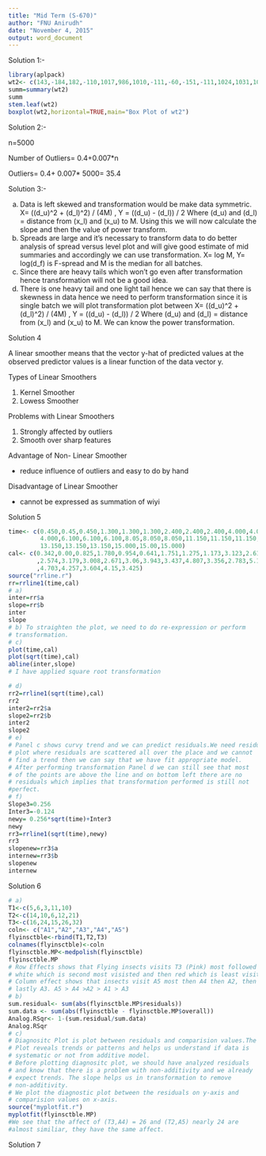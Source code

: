 ---
title: "Mid Term (S-670)"
author: "FNU Anirudh"
date: "November 4, 2015"
output: word_document
---

Solution 1:-

```{r,eval=TRUE}
library(aplpack)
wt2<- c(143,-184,182,-110,1017,986,1010,-111,-60,-151,-111,1024,1031,1028)
summ=summary(wt2)
summ
stem.leaf(wt2)
boxplot(wt2,horizontal=TRUE,main="Box Plot of wt2")

```

Solution 2:- 

n=5000

Number of Outliers= 0.4+0.007*n

Outliers= 0.4+ 0.007* 5000= 35.4

Solution 3:- 

a) 
Data is left skewed and transformation would be make data symmetric.
X= ((d_u)^2 + (d_l)^2) / (4M) , Y = ((d_u) - (d_l)) / 2 
Where (d_u) and (d_l) = distance from (x_l) and (x_u) to M. 
Using this we will now calculate the slope and then the value of power transform.
b)
Spreads are large and it's necessary to transform data to do better
analysis of spread versus level plot and will give good estimate of
mid summaries and accordingly we can use transformation.
X= log M, Y= log(d_f) is F-spread and M is the median for all batches.
c)
Since there are heavy tails which won't go even after transformation hence
transformation will not be a good idea.
d)
There is one heavy tail and one light tail hence we can say that there
is skewness in data hence we need to perform transformation since it is
single batch we will plot transformation plot between
X= ((d_u)^2 + (d_l)^2) / (4M) , Y = ((d_u) - (d_l)) / 2 
Where (d_u) and (d_l) = distance from (x_l) and (x_u) to M.
We can know the power transformation.

Solution 4

A linear smoother means that the vector y-hat of predicted values at the
observed predictor values is a linear function of the data vector y.

Types of Linear Smoothers

1. Kernel Smoother
2. Lowess Smoother

Problems with Linear Smoothers

1) Strongly affected by outliers
2) Smooth over sharp features

Advantage of Non- Linear Smoother

* reduce influence of outliers and easy to do by hand

Disadvantage of Linear Smoother

* cannot be expressed as summation of wiyi

Solution 5

```{r,eval=TRUE}
time<- c(0.450,0.45,0.450,1.300,1.300,1.300,2.400,2.400,2.400,4.000,4.00,
         4.000,6.100,6.100,6.100,8.05,8.050,8.050,11.150,11.150,11.150,
         13.150,13.150,13.150,15.000,15.00,15.000)
cal<- c(0.342,0.00,0.825,1.780,0.954,0.641,1.751,1.275,1.173,3.123,2.61
        ,2.574,3.179,3.008,2.671,3.06,3.943,3.437,4.807,3.356,2.783,5.138
        ,4.703,4.257,3.604,4.15,3.425)
source("rrline.r")
rr=rrline1(time,cal)
# a)
inter=rr$a
slope=rr$b
inter
slope
# b) To straighten the plot, we need to do re-expression or perform
# transformation.
# c)
plot(time,cal)
plot(sqrt(time),cal)
abline(inter,slope)
# I have applied square root transformation

# d)
rr2=rrline1(sqrt(time),cal)
rr2
inter2=rr2$a
slope2=rr2$b
inter2
slope2
# e) 
# Panel c shows curvy trend and we can predict residuals.We need residual
# plot where residuals are scattered all over the place and we cannot
# find a trend then we can say that we have fit appropriate model.
# After performing transformation Panel d we can still see that most
# of the points are above the line and on bottom left there are no 
# residuals which implies that transformation performed is still not
#perfect.
# f)
Slope3=0.256
Inter3=-0.124
newy= 0.256*sqrt(time)+Inter3
newy
rr3=rrline1(sqrt(time),newy)
rr3
slopenew=rr3$a
internew=rr3$b
slopenew
internew


```

Solution 6

```{r,eval=TRUE}
# a)
T1<-c(5,6,3,11,10)
T2<-c(14,10,6,12,21)
T3<-c(16,24,15,26,32)
coln<- c("A1","A2","A3","A4","A5")
flyinsctble<-rbind(T1,T2,T3)
colnames(flyinsctble)<-coln
flyinsctble.MP<-medpolish(flyinsctble)
flyinsctble.MP
# Row Effects shows that Flying insects visits T3 (Pink) most followed by
# white which is second most visisted and then red which is least visited.
# Column effect shows that insects visit A5 most then A4 then A2, then A1
# lastly A3. A5 > A4 >A2 > A1 > A3
# b) 
sum.residual<- sum(abs(flyinsctble.MP$residuals))
sum.data <- sum(abs(flyinsctble - flyinsctble.MP$overall))
Analog.RSqr<- 1-(sum.residual/sum.data)
Analog.RSqr
# c)
# Diagnositc Plot is plot between residuals and comparision values.The
# Plot reveals trends or patterns and helps us understand if data is
# systematic or not from additive model.
# Before plotting diagnositc plot, we should have analyzed residuals
# and know that there is a problem with non-additivity and we already
# expect trends. The slope helps us in transformation to remove
# non-additivity.
# We plot the diagnostic plot between the residuals on y-axis and 
# comparision values on x-axis.
source("myplotfit.r")
myplotfit(flyinsctble.MP)
#We see that the affect of (T3,A4) = 26 and (T2,A5) nearly 24 are 
#almost similiar, they have the same affect.

```

Solution 7

